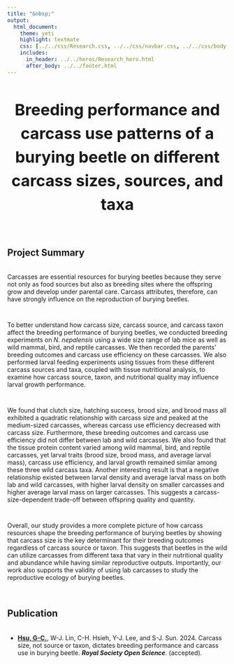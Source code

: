 ```yaml
---
title: "&nbsp;"
output:
  html_document:
    theme: yeti
    highlight: textmate
    css: [../../css/Research.css, ../../css/navbar.css, ../../css/body.css]
    includes:
      in_header: ../../heros/Research_hero.html
      after_body: ../../footer.html
---
```


<style>
h1 {text-align: center !important; 
   font-weight: bold !important; 
   font-size: 36px !important;
   line-height: 1.5em;}
   
h2 {font-weight: bold !important;} 
   
.External_link{
  border-radius: 5px;
  border: none;
  text-align: center;
  text-decoration: none;
  display: inline-block;
  width: 60px;
}

</style>

<div>
# Breeding performance and carcass use patterns of a burying beetle on different carcass sizes, sources, and taxa
</div>

<br>

## Project Summary
<div style="height: 0.25em;"></div>

Carcasses are essential resources for burying beetles because they serve not only as food sources but also as breeding sites where the offspring grow and develop under parental care. Carcass attributes, therefore, can have strongly influence on the reproduction of burying beetles.

<div style="height: 1em;"></div>

To better understand how carcass size, carcass source, and carcass taxon affect the breeding performance of burying beetles, we conducted breeding experiments on _N. nepalensis_ using a wide size range of lab mice as well as wild mammal, bird, and reptile carcasses. We then recorded the parents' breeding outcomes and carcass use efficiency on these carcasses. We also performed larval feeding experiments using tissues from these different carcass sources and taxa, coupled with tissue nutritional analysis, to examine how carcass source, taxon, and nutritional quality may influence larval growth performance.

<div style="height: 1em;"></div>

We found that clutch size, hatching success, brood size, and brood mass all exhibited a quadratic relationship with carcass size and peaked at the medium-sized carcasses, whereas carcass use efficiency decreased with carcass size. Furthermore, these breeding outcomes and carcass use efficiency did not differ between lab and wild carcasses. We also found that the tissue protein content varied among wild mammal, bird, and reptile carcasses, yet larval traits (brood size, brood mass, and average larval mass), carcass use efficiency, and larval growth remained similar among these three wild carcass taxa. Another interesting result is that a negative relationship existed between larval density and average larval mass on both lab and wild carcasses, with higher larval density on smaller carcasses and higher average larval mass on larger carcasses. This suggests a carcass-size-dependent trade-off between offspring quality and quantity.

<div style="height: 1em;"></div>

Overall, our study provides a more complete picture of how carcass resources shape the breeding performance of burying beetles by showing that carcass size is the key determinant for their breeding outcomes regardless of carcass source or taxon. This suggests that beetles in the wild can utilize carcasses from different taxa that vary in their nutritional quality and abundance while having similar reproductive outputs. Importantly, our work also supports the validity of using lab carcasses to study the reproductive ecology of burying beetles.

<br>

## Publication
<div style="height: 0.25em;"></div>

* <p><b><u>Hsu, G-C.</u></b>, W-J. Lin, C-H. Hsieh, Y-J. Lee, and S-J. Sun. 2024. Carcass size, not source or taxon, dictates breeding performance and carcass use in burying beetle. <i>**Royal Society Open Science**</i>. (accepted).
<!-- <a class="External_link btn btn-primary btn-outline btn-xs" href="https://doi.org/10.1101/2022.01.31.478501" target="_blank">https://doi.org/10.1101/2022.01.31.478501</a> -->
</p>


